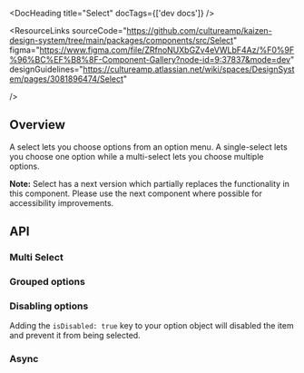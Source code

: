 
<Meta of={SelectStories} />

<DocHeading title="Select" docTags={['dev docs']} />

<ResourceLinks
  sourceCode="https://github.com/cultureamp/kaizen-design-system/tree/main/packages/components/src/Select"
  figma="https://www.figma.com/file/ZRfnoNUXbGZv4eVWLbF4Az/%F0%9F%96%BC%EF%B8%8F-Component-Gallery?node-id=9:37837&mode=dev"
  designGuidelines="https://cultureamp.atlassian.net/wiki/spaces/DesignSystem/pages/3081896474/Select"

/>

<KAIOInstallation exportNames="Select" />

## Overview

A select lets you choose options from an option menu. A single-select lets you choose one option while a multi-select lets you choose multiple options.

**Note:** Select has a next version which partially replaces the functionality in this component. Please use the next component where possible for accessibility improvements.

<Canvas of={SelectStories.Playground} />
<Controls of={SelectStories.Playground} />

## API

### Multi Select

<Canvas of={SelectStories.MultiSelect} />

### Grouped options

<Canvas of={SelectStories.Grouped} />

### Disabling options

Adding the `isDisabled: true` key to your option object will disabled the item and prevent it from being selected.

<Canvas of={SelectStories.Disabled} />

### Async

<Canvas of={SelectStories.Async} />
